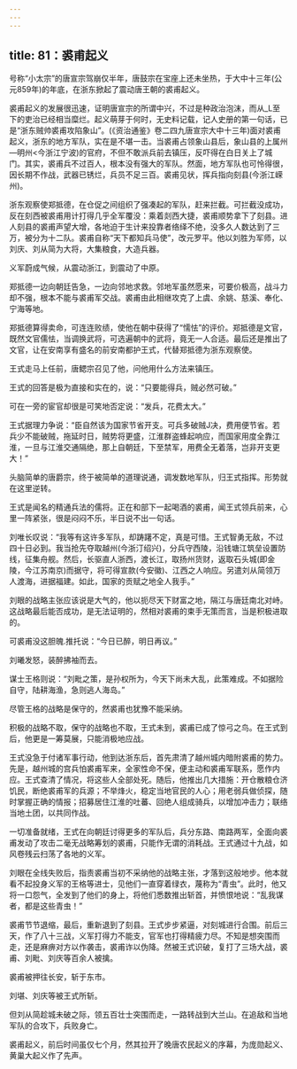 ```yaml
---
---
---
```

title: 81：裘甫起义
---



号称“小太宗”的唐宣宗驾崩仅半年，唐鼓宗在宝座上还未坐热，于大中十三年(公元859年)的年底，在浙东掀起了震动唐王朝的裘甫起义。

裘甫起义的发展很迅速，证明唐宣宗的所谓中兴，不过是种政治泡沫，而从_L至下的吏治已经相当糜烂。起义萌芽于何时，无史料记载，记人史册的第一句话，已是“浙东贼帅裘甫攻陷象山”。(《资治通鉴》卷二四九唐宣宗大中十三年)面对裘甫起义，浙东的地方军队，实在是不堪一击。当裘甫占领象山县后，象山县的上属州—明州<今浙江宁波)的官府，不但不敢派兵前去镇压，反吓得在白日关上了城门。其实，裘甫兵不过百人，根本没有强大的军队。然面，地方军队也可怜得很，因长期不作战，武器已锈烂，兵员不足三百。裘甫见状，挥兵指向刻县(今浙江嵘州)。

浙东观察使郑抵德，在仓促之间组织了强凑起的军队，赶来拦截。可拦截没成功，反在刻西被裘甫用计打得几乎全军覆没：乘着剡西大捷，裘甫顺势拿下了刻县。进人刻县的裘甫声望大增，各地迫于生计来投靠者络绎不绝，没多久人数达到了三万，被分为十二队。裘甫自称“天下都知兵马使”，改元罗平。他以刘胜为军师，以刘庆、刘从简为大将，大集粮食，大造兵器。

义军蔚成气候，从震动浙江，到震动了中原。

郑抵德一边向朝廷告急，一边向邻地求救。邻地军虽然愿来，可要价极高，战斗力却不强，根本不能与裘甫军交战。裘甫由此相继攻克了上虞、余姚、慈溪、奉化、宁海等地。

郑抵德算得卖命，可连连败绩，使他在朝中获得了“懦怯”的评价。郑抵德是文官，既然文官儒怯，当调换武将，可选遍朝中的武将，竟无一人合适。最后还是推出了文官，让在安南享有盛名的前安南都护王式，代替郑抵德为浙东观察使。

王式走马上任前，唐鳃宗召见了他，问他用什么方法来镇压。

王式的回答是极为直接和实在的，说：“只要能得兵，贼必然可破。”

可在一旁的宦官却很是可笑地否定说：“发兵，花费太大。”

王式据理力争说：“臣自然该为国家节省开支。可兵多破贼J决，费用便节省。若兵少不能破贼，拖延时日，贼势将更盛，江淮群盗蜂起响应，而国家用度全靠江淮，一旦与江淮交通隔绝，那上自朝廷，下至禁军，用费全无着落，岂非开支更大！”

头脑简单的唐爵宗，终于被简单的道理说通，调发数地军队，归王式指挥。形势就在这里逆转。

王式是闻名的精通兵法的儒将。正在和部下一起喝酒的裘甫，闻王式领兵前来，心里一阵紧张，很是闷闷不乐，半日说不出一句话。

刘唯长叹说：“我等有这许多军队，却踌躇不定，真是可惜。王式智勇无敌，不过四十日必到。我当抢先夺取越州(今浙汀绍兴)，分兵守西陵，沿钱塘江筑垒设置防线，征集舟舰。然后，长驱直人浙西，渡长江，取扬州货财，返取石头城(即金陵，今江苏南京)而据守，将可得宣款(今安徽)、江西之人响应。另遣刘从简领万人渡海，进据福建。如此，国家的贡赋之地全人我手。”

刘眼的战略主张应该说是大气的，他以扼尽天下财富之地，隔江与唐廷南北对峙。这战略最后能否成功，是无法证明的，然相对裘甫的束手无策而言，当是积极进取的。

可裘甫没这胆魄.推托说：“今日已醉，明日再议。”

刘曦发怒，装醉拂袖而去。

谋士王格则说：“刘毗之策，是孙权所为，今天下尚未大乱，此策难成。不如据险自守，陆耕海渔，急则逃人海岛。”

尽管王格的战略是保守的，然裘甫也犹豫不能采纳。

积极的战略不取，保守的战略也不取，王式未到，裘甫已成了惊弓之鸟。在王式到后，他更是一筹莫展，只能消极地应战。

王式没急于付诸军事行动，他到达浙东后，首先肃清了越州城内暗附裘甫的势力。先是，越州城的宫兵怕裘甫军来，全家性命不保，便主动和裘甫军联系，愿作内应。王式查清了情况，将这些人全部处死。随后，他推出几大措施：开仓散粮仓济饥民，断绝裘甫军的兵源；不举烽火，稳定当地官民的人心；用老弱兵做侦探，随时掌握正确的情报；招募居住江淮的吐蕃、回绝人组成骑兵，以增加冲击力；联络当地土团，以共同作战。

一切准备就绪，王式在向朝廷讨得更多的军队后，兵分东路、南路两军，全面向裘甫发动了攻击二毫无战略筹划的裘甫，只能作无谓的消耗战。王式通过十九战，如风卷残云扫荡了各地的义军。

刘眼在全线失败后，指责裘甫当初不采纳他的战略主张，才落到这般地步。他本就看不起投身义军的王格等进士，见他们一直穿着绿衣，蔑称为“青虫”。此时，他又将一口怨气，全发到了他们的身上，将他们悉数推出斩首，并愤恨地说：“乱我谋者，都是这些青虫！”

裘甫节节退缩，最后，重新退到了刻县。王式步步紧逼，对刻城进行合围。前后三天，作了八十三战，义军打得力不能支，官军也打得精疲力尽。不知是想突围而走，还是麻痹对方以作袭击，裘甫诈以伪降。然被王式识破，复打了三场大战，裘甫、刘毗、刘庆等百余人被擒。

裘甫被押往长安，斩于东市。

刘堪、刘庆等被王式所斩。

但刘从简趁城未破之际，领五百壮士突围而走，一路转战到大兰山。在追敌和当地军队的合攻下，兵败身亡。

裘甫起义，前后时间虽仅七个月，然其拉开了晚唐农民起义的序幕，为庞勋起义、黄巢大起义作了先声。